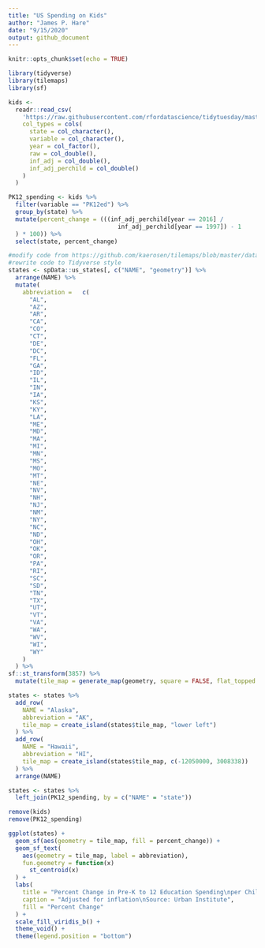 ```yaml
---
title: "US Spending on Kids"
author: "James P. Hare"
date: "9/15/2020"
output: github_document
---
```


```r
knitr::opts_chunk$set(echo = TRUE)

library(tidyverse)
library(tilemaps)
library(sf)

kids <-
  readr::read_csv(
    'https://raw.githubusercontent.com/rfordatascience/tidytuesday/master/data/2020/2020-09-15/kids.csv',
    col_types = cols(
      state = col_character(),
      variable = col_character(),
      year = col_factor(),
      raw = col_double(),
      inf_adj = col_double(),
      inf_adj_perchild = col_double()
    )
  )
```

```r
PK12_spending <- kids %>%
  filter(variable == "PK12ed") %>%
  group_by(state) %>%
  mutate(percent_change = (((inf_adj_perchild[year == 2016] /
                               inf_adj_perchild[year == 1997]) - 1
  ) * 100)) %>%
  select(state, percent_change)

#modify code from https://github.com/kaerosen/tilemaps/blob/master/data-raw/governors.R to include DC
#rewrite code to Tidyverse style
states <- spData::us_states[, c("NAME", "geometry")] %>%
  arrange(NAME) %>%
  mutate(
    abbreviation =   c(
      "AL",
      "AZ",
      "AR",
      "CA",
      "CO",
      "CT",
      "DE",
      "DC",
      "FL",
      "GA",
      "ID",
      "IL",
      "IN",
      "IA",
      "KS",
      "KY",
      "LA",
      "ME",
      "MD",
      "MA",
      "MI",
      "MN",
      "MS",
      "MO",
      "MT",
      "NE",
      "NV",
      "NH",
      "NJ",
      "NM",
      "NY",
      "NC",
      "ND",
      "OH",
      "OK",
      "OR",
      "PA",
      "RI",
      "SC",
      "SD",
      "TN",
      "TX",
      "UT",
      "VT",
      "VA",
      "WA",
      "WV",
      "WI",
      "WY"
    )
  ) %>% 
sf::st_transform(3857) %>%
  mutate(tile_map = generate_map(geometry, square = FALSE, flat_topped = TRUE))

states <- states %>%
  add_row(
    NAME = "Alaska",
    abbreviation = "AK",
    tile_map = create_island(states$tile_map, "lower left")
  ) %>%
  add_row(
    NAME = "Hawaii",
    abbreviation = "HI",
    tile_map = create_island(states$tile_map, c(-12050000, 3008338))
  ) %>%
  arrange(NAME)

states <- states %>%
  left_join(PK12_spending, by = c("NAME" = "state"))

remove(kids)
remove(PK12_spending)
```

```r
ggplot(states) +
  geom_sf(aes(geometry = tile_map, fill = percent_change)) +
  geom_sf_text(
    aes(geometry = tile_map, label = abbreviation),
    fun.geometry = function(x)
      st_centroid(x)
  ) +
  labs(
    title = "Percent Change in Pre-K to 12 Education Spending\nper Child by State from 1997 to 2016",
    caption = "Adjusted for inflation\nSource: Urban Institute",
    fill = "Percent Change"
  ) +
  scale_fill_viridis_b() +
  theme_void() +
  theme(legend.position = "bottom")
```


